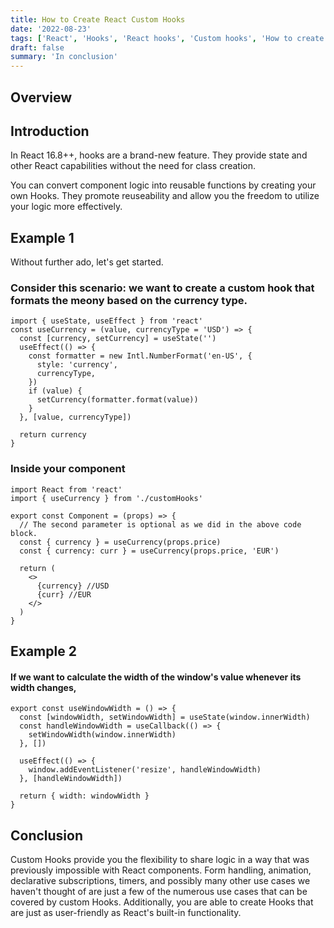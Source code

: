 ```yaml
---
title: How to Create React Custom Hooks
date: '2022-08-23'
tags: ['React', 'Hooks', 'React hooks', 'Custom hooks', 'How to create react custom hooks']
draft: false
summary: 'In conclusion'
---
```



<HeaderImage
  src="/static/images/hooks.webp"
  width="auto"
  height="auto"
  alt="React vs Vue illustration"
/>
## Overview

<TOCInline toc={props.toc} exclude="Overview" toHeading={2} />

## Introduction

In React 16.8++, hooks are a brand-new feature. They provide state and other React capabilities without the need for class creation.

You can convert component logic into reusable functions by creating your own Hooks. They promote reuseability and allow you the freedom to utilize your logic more effectively.

## Example 1

Without further ado, let's get started.

### Consider this scenario: we want to create a custom hook that formats the meony based on the currency type.

```tsx
import { useState, useEffect } from 'react'
const useCurrency = (value, currencyType = 'USD') => {
  const [currency, setCurrency] = useState('')
  useEffect(() => {
    const formatter = new Intl.NumberFormat('en-US', {
      style: 'currency',
      currencyType,
    })
    if (value) {
      setCurrency(formatter.format(value))
    }
  }, [value, currencyType])

  return currency
}
```

### Inside your component

```tsx
import React from 'react'
import { useCurrency } from './customHooks'

export const Component = (props) => {
  // The second parameter is optional as we did in the above code block.
  const { currency } = useCurrency(props.price)
  const { currency: curr } = useCurrency(props.price, 'EUR')

  return (
    <>
      {currency} //USD
      {curr} //EUR
    </>
  )
}
```

## Example 2

#### If we want to calculate the width of the window's value whenever its width changes,

```tsx
export const useWindowWidth = () => {
  const [windowWidth, setWindowWidth] = useState(window.innerWidth)
  const handleWindowWidth = useCallback(() => {
    setWindowWidth(window.innerWidth)
  }, [])

  useEffect(() => {
    window.addEventListener('resize', handleWindowWidth)
  }, [handleWindowWidth])

  return { width: windowWidth }
}
```

## Conclusion

Custom Hooks provide you the flexibility to share logic in a way that was previously impossible with React components. Form handling, animation, declarative subscriptions, timers, and possibly many other use cases we haven't thought of are just a few of the numerous use cases that can be covered by custom Hooks. Additionally, you are able to create Hooks that are just as user-friendly as React's built-in functionality.
